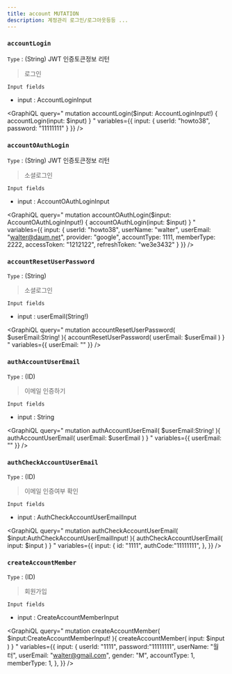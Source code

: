 ```yaml
---
title: account MUTATION
description: 계정관리 로그인/로그아웃등등 ...
---
```



### `accountLogin` 
`Type` : (String) JWT 인증토큰정보 리턴 

> 로그인


`Input fields`
* input : <Link to="/type/account/#AccountLoginInput">AccountLoginInput</Link>

<GraphiQL
  query="
    mutation accountLogin($input: AccountLoginInput!) {
      accountLogin(input: $input)
    }
  "
  variables={{
    input: {
      userId: "howto38",
      password: "11111111"
    }
  }}
/>

### `accountOAuthLogin` 
`Type` : (String) JWT 인증토큰정보 리턴 

> 소셜로그인


`Input fields`
* input : <Link to="/type/account/#AccountOAuthLoginInput">AccountOAuthLoginInput</Link>

<GraphiQL
  query="
    mutation accountOAuthLogin($input: AccountOAuthLoginInput!) {
      accountOAuthLogin(input: $input)
    }
  "
  variables={{
    input: {
      userId: "howto38",
      userName: "walter",
      userEmail: "walter@daum.net",
      provider: "google",
      accountType: 1111,
      memberType: 2222,
      accessToken: "1212122",
      refreshToken: "we3e3432"
    }
  }}
/>

### `accountResetUserPassword`
`Type` : (String) 

> 소셜로그인

`Input fields`
* input : userEmail(String!)



<GraphiQL
  query="
  mutation accountResetUserPassword( $userEmail:String! ){
    accountResetUserPassword( userEmail: $userEmail )
  }
  "
  variables={{
    userEmail: ""
  }}
/>



### `authAccountUserEmail`
`Type` : (ID) 

> 이메일 인증하기

`Input fields`
* input : String

<GraphiQL
  query="
  mutation authAccountUserEmail( $userEmail:String! ){
    authAccountUserEmail( userEmail: $userEmail )
  }
  "
  variables={{
    userEmail: ""
  }}
/>


### `authCheckAccountUserEmail`
`Type` : (ID) 

> 이메일 인증여부 확인

`Input fields`
* input : <Link to="/type/account/#AuthCheckAccountUserEmailInput">AuthCheckAccountUserEmailInput</Link>

<GraphiQL
  query="
  mutation authCheckAccountUserEmail( $input:AuthCheckAccountUserEmailInput! ){
    authCheckAccountUserEmail( input: $input )
  }
  "
  variables={{
    input: {
      id: "1111",
      authCode:"11111111",
    },
  }}
/>

### `createAccountMember`
`Type` : (ID) 

> 회원가입

`Input fields`
* input : <Link to="/type/account/#CreateAccountMemberInput">CreateAccountMemberInput</Link>

<GraphiQL
  query="
  mutation createAccountMember( $input:CreateAccountMemberInput! ){
    createAccountMember( input: $input )
  }
  "
  variables={{
    input: {
      userId: "1111",
      password:"11111111",
      userName: "월터",
      userEmail: "walter@gmail.com",
      gender: "M",
      accountType: 1,
      memberType: 1,
    },
  }}
/>

